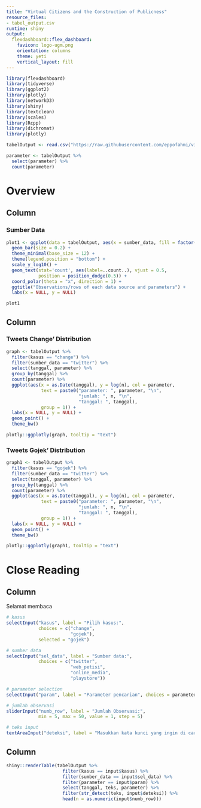 ```yaml
---
title: "Virtual Citizens and the Construction of Publicness"
resource_files:
- tabel_output.csv
runtime: shiny
output:
  flexdashboard::flex_dashboard:
    favicon: logo-ugm.png
    orientation: columns
    theme: yeti
    vertical_layout: fill
---
```


```r
library(flexdashboard)
library(tidyverse)
library(ggplot2)
library(plotly)
library(networkD3)
library(shiny)
library(textclean)
library(scales)
library(Rcpp)
library(dichromat)
library(plotly)
```

```r
tabelOutput <- read.csv("https://raw.githubusercontent.com/eppofahmi/vircit-dachboard/master/data/tabelOutput.csv", stringsAsFactors = FALSE, header = TRUE, sep = ",")

parameter <- tabelOutput %>% 
  select(parameter) %>%
  count(parameter)
```

Overview
=====================================

Column
-----------------------------------------------------------------------

### Sumber Data

```r
plot1 <- ggplot(data = tabelOutput, aes(x = sumber_data, fill = factor(kasus))) + 
  geom_bar(size = 0.2) + 
  theme_minimal(base_size = 12) + 
  theme(legend.position = "bottom") +
  scale_y_log10() + 
  geom_text(stat='count', aes(label=..count..), vjust = 0.5, 
            position = position_dodge(0.5)) +
  coord_polar(theta = "x", direction = 1) + 
  ggtitle("Observations/rows of each data source and parameters") +
  labs(x = NULL, y = NULL)

plot1
```

Column
-----------------------------------------------------------------------

### Tweets Change' Distribution

```r
graph <- tabelOutput %>%
  filter(kasus == "change") %>%
  filter(sumber_data == "twitter") %>%
  select(tanggal, parameter) %>%
  group_by(tanggal) %>%
  count(parameter) %>%
  ggplot(aes(x = as.Date(tanggal), y = log(n), col = parameter,
             text = paste0("parameter: ", parameter, "\n", 
                           "jumlah: ", n, "\n", 
                           "tanggal: ", tanggal),
             group = 1)) +
  labs(x = NULL, y = NULL) +
  geom_point() +
  theme_bw()

plotly::ggplotly(graph, tooltip = "text")
```

### Tweets Gojek' Distribution

```r
graph1 <- tabelOutput %>%
  filter(kasus == "gojek") %>%
  filter(sumber_data == "twitter") %>%
  select(tanggal, parameter) %>%
  group_by(tanggal) %>%
  count(parameter) %>%
  ggplot(aes(x = as.Date(tanggal), y = log(n), col = parameter,
             text = paste0("parameter: ", parameter, "\n", 
                           "jumlah: ", n, "\n", 
                           "tanggal: ", tanggal),
             group = 1)) +
  labs(x = NULL, y = NULL) +
  geom_point() +
  theme_bw()

plotly::ggplotly(graph1, tooltip = "text")
```


Close Reading
=====================================

Column {.sidebar}
-----------------------------------------------------------------------

Selamat membaca

```r
# kasus
selectInput("kasus", label = "Pilih kasus:",
            choices = c("change",
                        "gojek"),
            selected = "gojek")

# sumber data
selectInput("sel_data", label = "Sumber data:",
            choices = c("twitter",
                        "web_petisi",
                        "online_media",
                        "playstore")) 

# parameter selection
selectInput("param", label = "Parameter pencarian", choices = parameter$parameter)

# jumlah observasi
sliderInput("numb_row", label = "Jumlah Observasi:",
            min = 5, max = 50, value = 1, step = 5)

# teks input 
textAreaInput("deteksi", label = "Masukkan kata kunci yang ingin di cari:")
```

Column
-----------------------------------------------------------------------

```r
shiny::renderTable(tabelOutput %>%
                     filter(kasus == input$kasus) %>%
                     filter(sumber_data == input$sel_data) %>%
                     filter(parameter == input$param) %>%
                     select(tanggal, teks, parameter) %>%
                     filter(str_detect(teks, input$deteksi)) %>%
                     head(n = as.numeric(input$numb_row)))
```
